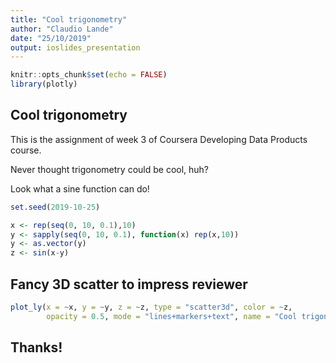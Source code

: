 ```yaml
---
title: "Cool trigonometry"
author: "Claudio Lande"
date: "25/10/2019"
output: ioslides_presentation
---
```


```r
knitr::opts_chunk$set(echo = FALSE)
library(plotly)
```

## Cool trigonometry
This is the assignment of week 3 of Coursera Developing Data Products course. 

Never thought trigonometry could be cool, huh?

Look what a sine function can do!

```r
set.seed(2019-10-25)

x <- rep(seq(0, 10, 0.1),10)
y <- sapply(seq(0, 10, 0.1), function(x) rep(x,10))
y <- as.vector(y)
z <- sin(x-y)
```

## Fancy 3D scatter to impress reviewer
```r
plot_ly(x = ~x, y = ~y, z = ~z, type = "scatter3d", color = ~z, 
        opacity = 0.5, mode = "lines+markers+text", name = "Cool trigonometry")
```

## Thanks!
